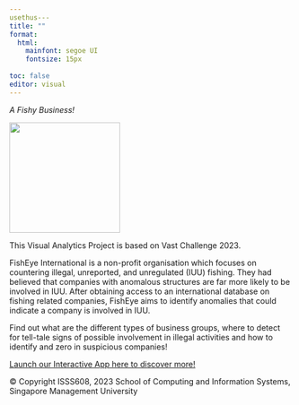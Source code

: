 ```yaml
---
usethus---
title: ""
format: 
  html:
    mainfont: segoe UI
    fontsize: 15px
    
toc: false
editor: visual   
---
```


::: center-align
*A Fishy Business!*
:::

![](cartoon-style-yellow-fish-vector.jpg){fig-align="center" width="197"}

::: center-align1
This Visual Analytics Project is based on Vast Challenge 2023.

FishEye International is a non-profit organisation which focuses on countering illegal, unreported, and unregulated (IUU) fishing. They had believed that companies with anomalous structures are far more likely to be involved in IUU. After obtaining access to an international database on fishing related companies, FishEye aims to identify anomalies that could indicate a company is involved in IUU.

Find out what are the different types of business groups, where to detect for tell-tale signs of possible involvement in illegal activities and how to identify and zero in suspicious companies!
:::

::: center-align1
[Launch our Interactive App here to discover more!](https://vastchallengevag3.shinyapps.io/FishyBiz/)
:::

::: center-align2
© Copyright ISSS608, 2023 School of Computing and Information Systems, Singapore Management University
:::
